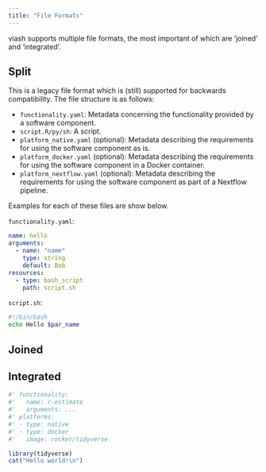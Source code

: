 ```yaml
---
title: "File Formats"
---
```


viash supports multiple file formats, the most important of which are 'joined' and 'integrated'.

## Split
This is a legacy file format which is (still) supported for backwards compatibility. The file structure is as follows:

* `functionality.yaml`: Metadata concerning the functionality provided by a software component.
* `script.R/py/sh`: A script.
* `platform_native.yaml` (optional): Metadata describing the requirements for using the software component as is.
* `platform_docker.yaml` (optional): Metadata describing the requirements for using the software component in a Docker container.
* `platform_nextflow.yaml` (optional): Metadata describing the requirements for using the software component as part of a Nextflow pipeline.

Examples for each of these files are show below.

`functionality.yaml`:

```yaml
name: hello
arguments:
  - name: "name"
    type: string
    default: Bob
resources:
  - type: bash_script
    path: script.sh
```

`script.sh`:

```bash
#!/bin/bash
echo Hello $par_name
```


## Joined

## Integrated

```r
#' functionality:
#'   name: r-estimate
#'   arguments: ...
#' platforms:
#' - type: native
#' - type: docker
#'   image: rocker/tidyverse

library(tidyverse)
cat("Hello world!\n")
```

